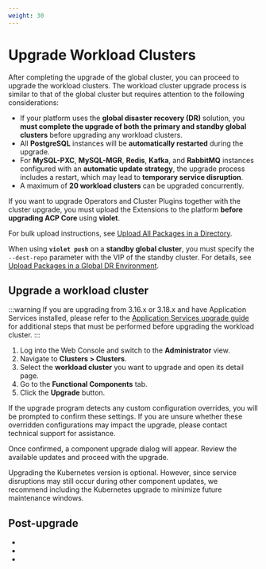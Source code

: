 ```yaml
---
weight: 30
---
```

# Upgrade Workload Clusters

After completing the upgrade of the global cluster, you can proceed to upgrade the workload clusters.
The workload cluster upgrade process is similar to that of the global cluster but requires attention to the following considerations:

* If your platform uses the **global disaster recovery (DR)** solution, you **must complete the upgrade of both the primary and standby global clusters** before upgrading any workload clusters.
* All **PostgreSQL** instances will be **automatically restarted** during the upgrade.
* For **MySQL-PXC**, **MySQL-MGR**, **Redis**, **Kafka**, and **RabbitMQ** instances configured with an **automatic update strategy**, the upgrade process includes a restart, which may lead to **temporary service disruption**.
* A maximum of **20 workload clusters** can be upgraded concurrently.

If you want to upgrade Operators and Cluster Plugins together with the cluster upgrade, you must upload the Extensions to the platform **before upgrading ACP Core** using **violet**.

For bulk upload instructions, see [Upload All Packages in a Directory](../extend/upload_package.mdx#upload_all_packages).

When using **`violet push`** on a **standby global cluster**, you must specify the `--dest-repo` parameter with the VIP of the standby cluster.
For details, see [Upload Packages in a Global DR Environment](../install/global_dr.mdx#upload_dr_packages).

## Upgrade a workload cluster

:::warning
If you are upgrading from 3.16.x or 3.18.x and have Application Services installed, please refer to the [Application Services upgrade guide](../appservice/upgrade.mdx) for additional steps that must be performed before upgrading the workload cluster.
:::

1. Log into the Web Console and switch to the **Administrator** view.
2. Navigate to **Clusters > Clusters**.
3. Select the **workload cluster** you want to upgrade and open its detail page.
4. Go to the **Functional Components** tab.
5. Click the **Upgrade** button.

If the upgrade program detects any custom configuration overrides, you will be prompted to confirm these settings. If you are unsure whether these overridden configurations may impact the upgrade, please contact technical support for assistance.

Once confirmed, a component upgrade dialog will appear.
Review the available updates and proceed with the upgrade.

<Directive type="info" title="INFO">
Upgrading the Kubernetes version is optional.
However, since service disruptions may still occur during other component updates, we recommend including the Kubernetes upgrade to minimize future maintenance windows.
</Directive>

## Post-upgrade

- <ExternalSiteLink name="ai" href="/upgrade/upgrade-from-aml-1.2.html" children="Upgrade Alauda AI" />

- <ExternalSiteLink name="devops" href="/upgrade/index.html" children="Upgrade Alauda DevOps" />

- <ExternalSiteLink name="servicemeshv1" href="/upgrade.html" children="Upgrade Alauda Service Mesh" />
